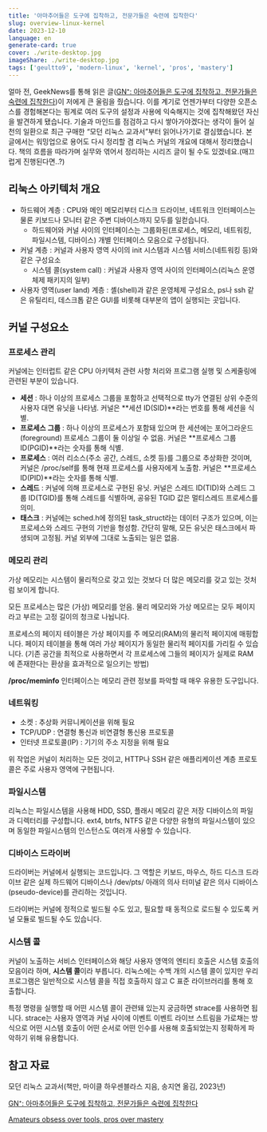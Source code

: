 ```yaml
---
title: '아마추어들은 도구에 집착하고, 전문가들은 숙련에 집착한다'
slug: overview-linux-kernel
date: 2023-12-10
language: en
generate-card: true
cover: ./write-desktop.jpg
imageShare: ./write-desktop.jpg
tags: ['geultto9', 'modern-linux', 'kernel', 'pros', 'mastery']
---
```



얼마 전, GeekNews를 통해 읽은 글([GN⁺: 아마추어들은 도구에 집착하고, 전문가들은 숙련에 집착한다](https://news.hada.io/topic?id=9726))이 저에게 큰 울림을 줬습니다. 이를 계기로 언젠가부터 다양한 오픈소스를 경험해본다는 핑계로 여러 도구의 설정과 사용에 익숙해지는 것에 집착해왔던 자신을 발견하게 됐습니다. 기술과 마인드를 점검하고 다시 쌓아가야겠다는 생각이 들어 실천의 일환으로 최근 구매한 “모던 리눅스 교과서”부터 읽어나가기로 결심했습니다. 본 글에서는 워밍업으로 용어도 다시 정리할 겸 리눅스 커널의 개요에 대해서 정리했습니다. 책의 흐름을 따라가며 실무와 엮어서 정리하는 시리즈 글이 될 수도 있겠네요.(매끄럽게 진행된다면..?)

## 리눅스 아키텍처 개요

- 하드웨어 계층 : CPU와 메인 메모리부터 디스크 드라이브, 네트워크 인터페이스는 물론 키보드나 모니터 같은 주변 디바이스까지 모두를 일컫습니다.
    - 하드웨어와 커널 사이의 인터페이스는 그룹화된(프로세스, 메모리, 네트워킹, 파일시스템, 디바이스) 개별 인터페이스 모음으로 구성됩니다.
- 커널 계층 : 커널과 사용자 영역 사이의 init 시스템과 시스템 서비스(네트워킹 등)와 같은 구성요소
    - 시스템 콜(system call) : 커널과 사용자 영역 사이의 인터페이스(리눅스 운영체제 패키지의 일부)
- 사용자 영역(user land) 계층 : 셸(shell)과 같은 운영체제 구성요소, ps나 ssh 같은 유틸리티, 데스크톱 같은 GUI를 비롯해 대부분의 앱이 실행되는 곳입니다.

## 커널 구성요소

### 프로세스 관리

커널에는 인터럽트 같은 CPU 아키텍처 관련 사항 처리와 프로그램 실행 및 스케줄링에 관련된 부분이 있습니다.

- **세션** : 하나 이상의 프로세스 그룹을 포함하고 선택적으로 tty가 연결된 상위 수준의 사용자 대면 유닛을 나타냄. 커널은 **세션 ID(SID)**라는 번호를 통해 세션을 식별.
- **프로세스 그룹** : 하나 이상의 프로세스가 포함돼 있으며 한 세션에는 포어그라운드(foreground) 프로세스 그룹이 둘 이상일 수 없음. 커널은 **프로세스 그룹 ID(PGID)**라는 숫자를 통해 식별.
- **프로세스** : 여러 리소스(주소 공간, 스레드, 소켓 등)를 그룹으로 추상화한 것이며, 커널은 /proc/self를 통해 현재 프로세스를 사용자에게 노출함. 커널은 **프로세스 ID(PID)**라는 숫자를 통해 식별.
- **스레드** : 커널에 의해 프로세스로 구현된 유닛. 커널은 스레드 ID(TID)와 스레드 그룹 ID(TGID)를 통해 스레드를 식별하며, 공유된 TGID 값은 멀티스레드 프로세스를 의미.
- **태스크** : 커널에는 sched.h에 정의된 task_struct라는 데이터 구조가 있으며, 이는 프로세스와 스레드 구현의 기반을 형성함. 간단히 말해, 모든 유닛은 태스크에서 파생되며 고정됨. 커널 외부에 그대로 노출되는 일은 없음.

### 메모리 관리

가상 메모리는 시스템이 물리적으로 갖고 있는 것보다 더 많은 메모리를 갖고 있는 것처럼 보이게 합니다.

모든 프로세스는 많은 (가상) 메모리를 얻음. 물리 메모리와 가상 메모르는 모두 페이지라고 부르는 고정 길이의 청크로 나뉩니다.

프로세스의 페이지 테이블은 가상 페이지를 주 메모리(RAM)의 물리적 페이지에 매핑합니다. 페이지 테이블을 통해 여러 가상 페이지가 동일한 물리적 페이지를 가리킬 수 있습니다. (기존 공간을 최적으로 사용하면서 각 프로세스에 그들의 페이지가 실제로 RAM에 존재한다는 환상을 효과적으로 일으키는 방법)

**/proc/meminfo** 인터페이스는 메모리 관련 정보를 파악할 때 매우 유용한 도구입니다.

### 네트워킹

- 소켓 : 추상화 커뮤니케이션을 위해 필요
- TCP/UDP : 연결형 통신과 비연결형 통신용 프로토콜
- 인터넷 프로토콜(IP) : 기기의 주소 지정을 위해 필요

위 작업은 커널이 처리하는 모든 것이고, HTTP나 SSH 같은 애플리케이션 계층 프로토콜은 주로 사용자 영역에 구현됩니다.

### 파일시스템

리눅스는 파일시스템을 사용해 HDD, SSD, 플래시 메모리 같은 저장 디바이스의 파일과 디렉터리를 구성합니다. ext4, btrfs, NTFS 같은 다양한 유형의 파일시스템이 있으며 동일한 파일시스템의 인스턴스도 여러개 사용할 수 있습니다.

### 디바이스 드라이버

드라이버는 커널에서 실행되는 코드입니다. 그 역할은 키보드, 마우스, 하드 디스크 드라이브 같은 실제 하드웨어 디바이스나 /dev/pts/ 아래의 의사 터미널 같은 의사 디바이스(pseudo-device)를 관리하는 것입니다.

드라이버는 커널에 정적으로 빌드될 수도 있고, 필요할 때 동적으로 로드될 수 있도록 커널 모듈로 빌드될 수도 있습니다.

### 시스템 콜

커널이 노출하는 서비스 인터페이스와 해당 사용자 영역의 엔티티 호출은 시스템 호출의 모음이라 하며, **시스템 콜**이라 부릅니다. 리눅스에는 수백 개의 시스템 콜이 있지만 우리 프로그램은 일반적으로 시스템 콜을 직접 호출하지 않고 C 표준 라이브러리를 통해 호출합니다.

특정 명령을 실행할 때 어떤 시스템 콜이 관련돼 있는지 궁금하면 strace를 사용하면 됩니다. strace는 사용자 영역과 커널 사이에 이벤트 이벤트 라이브 스트림을 가로채는 방식으로 어떤 시스템 호출이 어떤 순서로 어떤 인수를 사용해 호출되었는지 정확하게 파악하기 위해 유용합니다.

## 참고 자료

모던 리눅스 교과서(책만, 마이클 하우센블라스 지음, 송지연 옮김, 2023년)

[GN⁺: 아마추어들은 도구에 집착하고, 전문가들은 숙련에 집착한다](https://news.hada.io/topic?id=9726)

[Amateurs obsess over tools, pros over mastery](https://www.hottakes.space/p/amateurs-obsess-over-tools-pros-over)